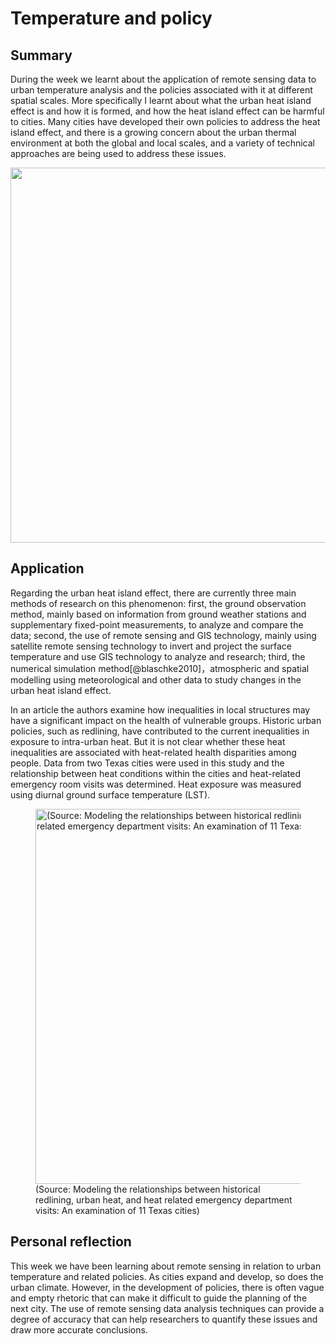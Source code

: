 # Temperature and policy

## Summary

During the week we learnt about the application of remote sensing data to urban temperature analysis and the policies associated with it at different spatial scales. More specifically I learnt about what the urban heat island effect is and how it is formed, and how the heat island effect can be harmful to cities. Many cities have developed their own policies to address the heat island effect, and there is a growing concern about the urban thermal environment at both the global and local scales, and a variety of technical approaches are being used to address these issues.

![](image/12.jpg){width="600"}

## Application

Regarding the urban heat island effect, there are currently three main methods of research on this phenomenon: first, the ground observation method, mainly based on information from ground weather stations and supplementary fixed-point measurements, to analyze and compare the data; second, the use of remote sensing and GIS technology, mainly using satellite remote sensing technology to invert and project the surface temperature and use GIS technology to analyze and research; third, the numerical simulation method[@blaschke2010]，atmospheric and spatial modelling using meteorological and other data to study changes in the urban heat island effect.

In an article the authors examine how inequalities in local structures may have a significant impact on the health of vulnerable groups. Historic urban policies, such as redlining, have contributed to the current inequalities in exposure to intra-urban heat. But it is not clear whether these heat inequalities are associated with heat-related health disparities among people. Data from two Texas cities were used in this study and the relationship between heat conditions within the cities and heat-related emergency room visits was determined. Heat exposure was measured using diurnal ground surface temperature (LST).

![(Source: Modeling the relationships between historical redlining, urban heat, and heat related emergency department visits: An examination of 11 Texas cities)](image/23.png){width="600"}

## Personal reflection

This week we have been learning about remote sensing in relation to urban temperature and related policies. As cities expand and develop, so does the urban climate. However, in the development of policies, there is often vague and empty rhetoric that can make it difficult to guide the planning of the next city. The use of remote sensing data analysis techniques can provide a degree of accuracy that can help researchers to quantify these issues and draw more accurate conclusions.

